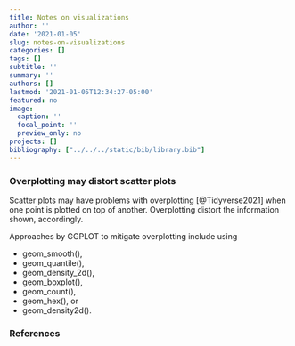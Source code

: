 ```yaml
---
title: Notes on visualizations
author: ''
date: '2021-01-05'
slug: notes-on-visualizations
categories: []
tags: []
subtitle: ''
summary: ''
authors: []
lastmod: '2021-01-05T12:34:27-05:00'
featured: no
image:
  caption: ''
  focal_point: ''
  preview_only: no
projects: []
bibliography: ["../../../static/bib/library.bib"]
---
```


### Overplotting may distort scatter plots

Scatter plots may have problems with overplotting [@Tidyverse2021] when one point is plotted on top of another. Overplotting distort the information shown, accordingly. 

Approaches by GGPLOT to mitigate overplotting include using

- geom_smooth(), 
- geom_quantile(),
- geom_density_2d(), 
- geom_boxplot(),
- geom_count(), 
- geom_hex(), or 
- geom_density2d().

### References
